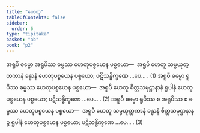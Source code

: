 ```yaml
---
title: "ဟေတု"
tableOfContents: false
sidebar:
  order: 6
type: "tipitaka"
basket: "ab"
book: "p2"
---
```



<DynamicBreadcrumb />

<Division number="111" book="p2" e="ch" v="38" p="85">

<Paragraph number="800" book="p2">
အရူပီ ဓမ္မော အရူပိဿ ဓမ္မဿ ဟေတုပစ္စယေန ပစ္စယော—  အရူပီ ဟေတူ သမ္ပယုတ္တကာနံ ခန္ဓာနံ ဟေတုပစ္စယေန ပစ္စယော; ပဋိသန္ဓိက္ခဏေ …ပေ… . (1)
</Paragraph>

<Paragraph number="801" book="p2">
အရူပီ ဓမ္မော ရူပိဿ ဓမ္မဿ ဟေတုပစ္စယေန ပစ္စယော—  အရူပီ ဟေတူ စိတ္တသမုဋ္ဌာနာနံ ရူပါနံ ဟေတုပစ္စယေန ပစ္စယော; ပဋိသန္ဓိက္ခဏေ …ပေ… . (2)
</Paragraph>

<Paragraph number="802" book="p2">
အရူပီ ဓမ္မော ရူပိဿ စ အရူပိဿ စ ဓမ္မဿ ဟေတုပစ္စယေန ပစ္စယော—  အရူပီ ဟေတူ သမ္ပယုတ္တကာနံ ခန္ဓာနံ စိတ္တသမုဋ္ဌာနာနဉ္စ ရူပါနံ ဟေတုပစ္စယေန ပစ္စယော; ပဋိသန္ဓိက္ခဏေ …ပေ… . (3)
</Paragraph>
</Division>